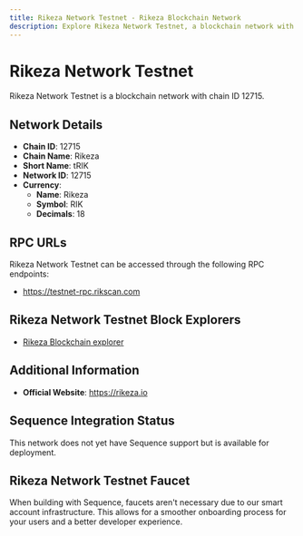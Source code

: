 ```yaml
--- 
title: Rikeza Network Testnet - Rikeza Blockchain Network
description: Explore Rikeza Network Testnet, a blockchain network with chain ID 12715. Learn about its native currency, Rikeza, and how to interact with the network.
---
```


# Rikeza Network Testnet

Rikeza Network Testnet is a blockchain network with chain ID 12715.

## Network Details

- **Chain ID**: 12715
- **Chain Name**: Rikeza
- **Short Name**: tRIK
- **Network ID**: 12715
- **Currency**: 
  - **Name**: Rikeza
  - **Symbol**: RIK
  - **Decimals**: 18

## RPC URLs

Rikeza Network Testnet can be accessed through the following RPC endpoints:

- https://testnet-rpc.rikscan.com

## Rikeza Network Testnet Block Explorers

- [Rikeza Blockchain explorer](https://testnet.rikscan.com)

## Additional Information

- **Official Website**: https://rikeza.io

## Sequence Integration Status

This network does not yet have Sequence support but is available for deployment.

## Rikeza Network Testnet Faucet

When building with Sequence, faucets aren't necessary due to our smart account infrastructure. This allows for a smoother onboarding process for your users and a better developer experience.
